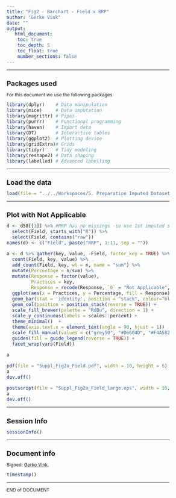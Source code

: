 ```yaml
---
title: "Fig2 - Barchart - Field x RRP"
author: "Gerko Vink"
date: ""
output: 
   html_document:
    toc: true
    toc_depth: 5
    toc_float: true
    number_sections: false
---
```


<style type="text/css">
  
body{ /* Normal  */
  font-size: 12px;
  }
td {  /* Table  */
  font-size: 12px;
}
h1.title {
  font-size: 18px;
  color: DarkBlue;
}
h1 { /* Header 1 */
  font-size: 18px;
}
h2 { /* Header 2 */
  font-size: 18px;
}
h3 { /* Header 3 */
  font-size: 18px;
}
code.r{ /* Code block */
  font-size: 12px;
}
pre { /* Code block - determines code spacing between lines */
  font-size: 14px;
}
</style>


---

# Packages used
For this document we use the following packages
```r
library(dplyr)    # Data manipulation
library(mice)     # Data imputation
library(magrittr) # Pipes
library(purrr)    # Functional programming
library(haven)    # Import data
library(DT)       # Interactive tables
library(ggplot2)  # Plotting device
library(gridExtra)# Grids
library(tidyr)    # Tidy modeling
library(reshape2) # Data shaping
library(labelled) # Advanced labelling
```

---

# Load the data
```r
load(file = "../../Workspaces/5. Preparation Imputed Datasets.Rdata")
```

---

# Plot with Not Applicable
```r
d <- d50[[1]] %>% #RRP has no missings -so use 1st imputed set
  select(Field, starts_with("R")) %>% 
  select(Field, contains("raw"))
names(d) <- c("Field", paste("RRP", 1:11, sep = ""))

a <- d %>% gather(key, value, -Field, factor_key = TRUE) %>% 
  count(Field, key, value) %>% 
  add_count(Field, key, wt = n, name = "sum") %>% 
  mutate(Percentage = n/sum) %>% 
  mutate(Response = factor(value),
         Practices = key,
         Response = recode(Response, `0` = "Not Applicable", `1` = "1 Never", `7` = "7 Always")) %>% 
  ggplot(aes(x = Practices, y = Percentage, fill = Response)) +
  geom_bar(stat = 'identity', position = "stack", colour="black") +
  geom_col(position = position_stack(reverse = TRUE)) + 
  scale_fill_brewer(palette = "RdBu", direction = 1) +
  scale_y_continuous(labels = scales::percent) + 
  theme_minimal()  + 
  theme(axis.text.x = element_text(angle = 90, hjust = 1))   +
  scale_fill_manual(values = c("grey50", "#D6604D", "#F4A582", "#FDDBC7", "#D1E5F0", "#92C5DE", "#4393C3", "#2166AC")) + 
  guides(fill = guide_legend(reverse = TRUE)) + 
  facet_wrap(vars(Field)) 

a

pdf(file = "Suppl_Fig2a_Field.pdf", width = 10, height = 6)
a
dev.off()

postscript(file = "Suppl_Fig2a_Field_large.eps", width = 10, height = 6)
a
dev.off()
```

---

# Session Info
```r
sessionInfo()
```

---

# Document info
Signed: 
[Gerko Vink](https://www.gerkovink.com), 

```r
timestamp()
```

---

END of DOCUMENT